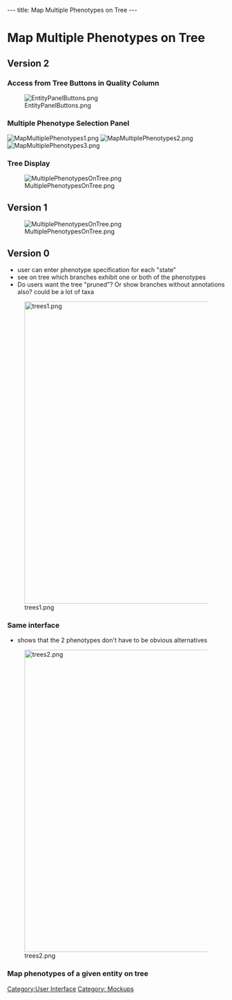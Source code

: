 ---
title: Map Multiple Phenotypes on Tree
---

= Map Multiple Phenotypes on Tree =

== Version 2 ==

=== Access from Tree Buttons in Quality Column===
[[Image:EntityPanelButtons.png]]

=== Multiple Phenotype Selection Panel ===

[[Image:MapMultiplePhenotypes1.png]]
[[Image:MapMultiplePhenotypes2.png]]
[[Image:MapMultiplePhenotypes3.png]]


=== Tree Display ===

[[Image:MultiplePhenotypesOnTree.png]]

== Version 1 ==
[[Image:MultiplePhenotypesOnTree.png]]

== Version 0 ==
* user can enter phenotype specification for each "state"
* see on tree which branches exhibit one or both of the phenotypes
* Do users want the tree "pruned"?  Or show branches without annotations also?  could be a lot of taxa

[[Image:trees1.png|700px]]

===Same interface===
* shows that the 2 phenotypes don't have to be obvious alternatives

[[Image:trees2.png|700px]]

===Map phenotypes of a given entity on tree===

[[Category:User Interface]]
[[Category: Mockups]]